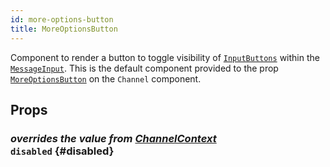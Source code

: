```yaml
---
id: more-options-button
title: MoreOptionsButton
---
```



Component to render a button to toggle visibility of [`InputButtons`](../input-buttons) within the [`MessageInput`](./message-input.mdx).
This is the default component provided to the prop [`MoreOptionsButton`](../core-components/channel.mdx#moreoptionsbutton) on the `Channel` component.

## Props

### <div class="label description">_overrides the value from [ChannelContext](../../contexts/channel-context#disabled)_</div> `disabled` \{#disabled}

<Disabled />
